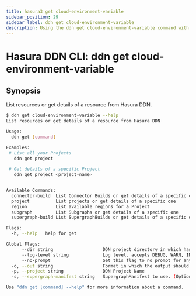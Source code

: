 ```yaml
---
title: hasura3 get cloud-environment-variable
sidebar_position: 29
sidebar_label: ddn get cloud-environment-variable
description: Using the ddn get cloud-environment-variable command with the Hasura CLI
---
```


# Hasura DDN CLI: ddn get cloud-environment-variable 

## Synopsis
List resources or get details of a resource from Hasura DDN.

```bash
$ ddn get cloud-environment-variable --help
List resources or get details of a resource from Hasura DDN

Usage:
  ddn get [command]

Examples:
 # List all your Projects
   ddn get project
		
 # Get details of a specific Project
   ddn get project <project-name>


Available Commands:
  connector-build  List Connector Builds or get details of a specific one
  project          List projects or get details of a specific one
  region           List available regions for a Project
  subgraph         List Subgraphs or get details of a specific one
  supergraph-build List SupergraphBuilds or get details of a specific one

Flags:
  -h, --help   help for get

Global Flags:
      --dir string                   DDN project directory in which hasura.yaml is present (default ".")
      --log-level string             Log level. accepts DEBUG, WARN, INFO, ERROR, FATAL (default "INFO")
      --no-prompt                    Set this flag to no prompt for anything, the command fails if any input is missing
  -o, --out string                   Format in which the output should be printed, accepts table, json and yaml (default "table")
  -p, --project string               DDN Project Name
  -s, --supergraph-manifest string   SupergraphManifest to use. (Optional. DefaultSupergraphManifest used  if not provided)

Use "ddn get [command] --help" for more information about a command.
```

